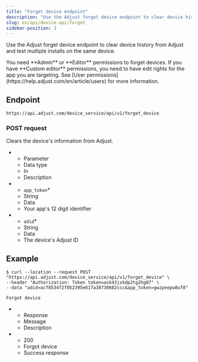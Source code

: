 ```yaml
---
title: "Forget device endpoint"
description: "Use the Adjust forget device endpoint to clear device history from Adjust and test multiple installs on the same device."
slug: en/api/device-api/forget
sidebar-position: 3
---
```


Use the Adjust forget device endpoint to clear device history from Adjust and test multiple installs on the same device.

<Callout type="seealso" title="Before you begin">
   You need **Admin** or **Editor** permissions to forget devices. If you have
   **Custom editor** permissions, you need to have edit rights for the app you
   are targeting. See [User
   permissions](https://help.adjust.com/en/article/users) for more information.
</Callout>

## Endpoint

```
https://api.adjust.com/device_service/api/v1/forget_device
```

### POST request

Clears the device's information from Adjust.

<ListTable>

-  -  Parameter
   -  Data type
   -  In
   -  Description
-  -  `app_token`\*
   -  String
   -  Data
   -  Your app's 12 digit identifier
-  -  `adid`\*
   -  String
   -  Data
   -  The device's Adjust ID

</ListTable>

## Example

```console
$ curl --location --request POST "https://api.adjust.com/device_service/api/v1/forget_device" \
--header "Authorization: Token token=ask43jskdp2tg2hg87" \
--data "adid=acf8534f2f052395e617a38730682ccc&app_token=gwzpeepw8uf8"
```

```console
Forgot device
```

<Accordion title="Responses">

<ListTable>

-  -  Response
   -  Message
   -  Description
-  -  200
   -  Forgot device
   -  Success response

</ListTable>

</Accordion>
